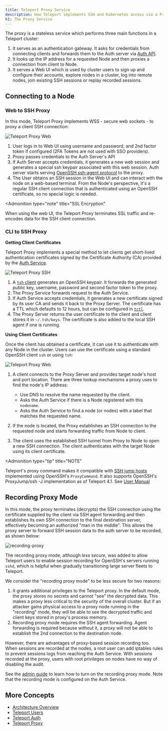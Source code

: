 ```yaml
---
title: Teleport Proxy Service
description: How Teleport implements SSH and Kubernetes access via a Proxy
h1: The Proxy Service
---
```


The proxy is a stateless service which performs three main functions in a
Teleport cluster:

1. It serves as an authentication gateway. It asks for credentials from
   connecting clients and forwards them to the Auth server via [Auth
   API](authentication.mdx#auth-api).
2. It looks up the IP address for a requested Node and then proxies a connection
   from client to Node.
3. It serves a Web UI which is used by cluster users to sign up and configure
   their accounts, explore nodes in a cluster, log into remote nodes, join
   existing SSH sessions or replay recorded sessions.

## Connecting to a Node

### Web to SSH Proxy

In this mode, Teleport Proxy implements WSS - secure web sockets - to proxy a
client SSH connection:

![Teleport Proxy Web](../../img/proxy-web.svg)

1. User logs in to Web UI using username and password, and 2nd factor token if
   configured (2FA Tokens are not used with SSO providers).
2. Proxy passes credentials to the Auth Server's API
3. If Auth Server accepts credentials, it generates a new web session and
   generates a special ssh keypair associated with this web session. Auth server
   starts serving [OpenSSH ssh-agent
   protocol](https://github.com/openssh/openssh-portable/blob/master/PROTOCOL.agent)
   to the proxy.
4. The User obtains an SSH session in the Web UI and can interact with the node
   on a web-based terminal. From the Node's perspective, it's a regular SSH
   client connection that is authenticated using an OpenSSH certificate, so no
   special logic is needed.

<Admonition
  type="note"
  title="SSL Encryption"
>
  When using the web UI, the Teleport Proxy terminates SSL traffic and re-encodes data for the SSH client connection.
</Admonition>

### CLI to SSH Proxy

**Getting Client Certificates**

Teleport Proxy implements a special method to let clients get short-lived
authentication certificates signed by the Certificate Authority (CA) provided by
the [Auth Service](authentication.mdx#authentication-in-teleport).

![Teleport Proxy SSH](../../img/proxy-ssh-1.svg)

1. A [`tsh` client](../cli-docs.mdx#tsh) generates an OpenSSH keypair. It forwards
   the generated public key, username, password and second factor token to the
   proxy.
2. The Proxy Service forwards request to the Auth Service.
3. If Auth Service accepts credentials, it generates a new certificate signed by
   its user CA and sends it back to the Proxy Server. The certificate has a TTL
   which defaults to 12 hours, but can be configured in
   [`tctl`](../cli-docs.mdx#tctl).
4. The Proxy Server returns the user certificate to the client and client stores
   it in `~/.tsh/keys`. The certificate is also added to the local SSH agent if
   one is running.

**Using Client Certificates**

Once the client has obtained a certificate, it can use it to authenticate with
any Node in the cluster. Users can use the certificate using a standard OpenSSH
client `ssh` or using `tsh`:

![Teleport Proxy Web](../../img/proxy-ssh-2.svg)

1. A client connects to the Proxy Server and provides target node's host and
   port location. There are three lookup mechanisms a proxy uses to find the
   node's IP address:

   - Use DNS to resolve the name requested by the client.
   - Asks the Auth Service if there is a Node registered with this `nodename`.
   - Asks the Auth Service to find a node (or nodes) with a label that matches
     the requested name.

2. If the node is located, the Proxy establishes an SSH connection to the
   requested node and starts forwarding traffic from Node to client.

3. The client uses the established SSH tunnel from Proxy to Node to open a new
   SSH connection. The client authenticates with the target Node using its
   client certificate.

<Admonition
  type="tip"
  title="NOTE"
>
  Teleport's proxy command makes it compatible with [SSH jump hosts](https://wiki.gentoo.org/wiki/SSH_jump_host) implemented using OpenSSH's `ProxyCommand`. It also supports OpenSSH's ProxyJump/ssh -J implementation as of Teleport 4.1. See [User Manual](../user-manual.mdx#ssh-proxy-configuration)
</Admonition>

## Recording Proxy Mode

In this mode, the proxy terminates (decrypts) the SSH connection using the
certificate supplied by the client via SSH agent forwarding and then establishes
its own SSH connection to the final destination server, effectively becoming an
authorized "man in the middle". This allows the proxy server to forward SSH
session data to the auth server to be recorded, as shown below:

![recording-proxy](../../img/recording-proxy.svg)

The recording proxy mode, although *less secure*, was added to allow Teleport
users to enable session recording for OpenSSH's servers running `sshd`, which is
helpful when gradually transitioning large server fleets to Teleport.

We consider the "recording proxy mode" to be less secure for two reasons:

1. It grants additional privileges to the Teleport proxy. In the default mode,
   the proxy stores no secrets and cannot "see" the decrypted data. This makes a
   proxy less critical to the security of the overall cluster. But if an
   attacker gains physical access to a proxy node running in the "recording"
   mode, they will be able to see the decrypted traffic and client keys stored
   in proxy's process memory.
2. Recording proxy mode requires the SSH agent forwarding. Agent forwarding is
   required because without it, a proxy will not be able to establish the 2nd
   connection to the destination node.

However, there are advantages of proxy-based session recording too. When
sessions are recorded at the nodes, a root user can add iptables rules to
prevent sessions logs from reaching the Auth Service. With sessions recorded at
the proxy, users with root privileges on nodes have no way of disabling the
audit.

See the [admin guide](../admin-guide.mdx#recorded-sessions) to learn how to turn
on the recording proxy mode. Note that the recording mode is configured on the
Auth Service.

## More Concepts

- [Architecture Overview](overview.mdx)
- [Teleport Users](users.mdx)
- [Teleport Auth](authentication.mdx)
- [Teleport Proxy](proxy.mdx)
